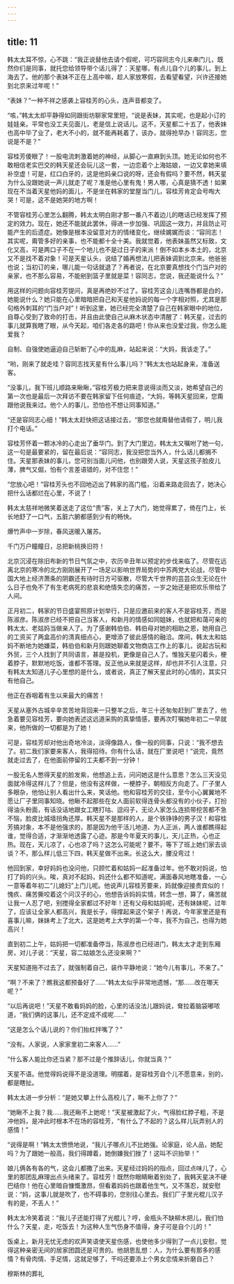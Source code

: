 ```yaml
---
---
---
```

title: 11
---



韩太太耳不惊，心不跳：“我正说替他去请个假呢，可巧容同志今儿来串门儿，既然你们是同事，就托您给领导带个话儿得了：天星哪，有点儿自个儿的事儿，到上海去了。他的那个表妹不正在上高中嘛，趁人家放寒假，去看望看望，兴许还接她到北京来过年呢！”

“表妹？”一种不祥之感袭上容桂芳的心头，连声音都变了。

“咳，”韩太太却平静得如同跟街坊聊家常里短，“说是表妹，其实呢，也是起小订的娃娃亲。平常也没工夫见面儿，老是信上说话儿。这不，天星都二十五了，他表妹也高中毕了业了，老大不小的，就不能再耗着了，该办，就得抢早办！容同志，您说是不是？”

容桂芳傻眼了！一股电流刺激着她的神经，从脚心一直麻到头顶。她无论如何也不敢相信老实巴交的韩天星还会玩儿这一套，一边恋着个上海姑娘，一边又拿她来填补空虚！可是，红口白牙的，这是他妈亲口说的呀，还会有假吗？要不然，韩天星为什么没跟她说一声儿就走了呢？准是他心里有鬼！男人哪，心真是猜不透！如果现在不当着天星他妈的面儿，不是坐在韩家的堂屋当门儿，容桂芳肯定会号啕大哭！可是，这不是她哭的地方啊！

不管容桂芳心里怎么翻腾，韩太太明白刚才那一番八不着边儿的瞎话已经发挥了预定的效力。现在，她还不能就此罢休，得进一步加强、巩固这一效力，并且防止可能产生的后遗症。她像是根本没留意对方的情绪变化，继续娓娓而谈：“容同志！其实呢，甭管多好的亲事，也不能都十全十美。我就觉着，他表妹虽然又标致，文化又高，可是两口子不在一个地儿也不是过日子的来派！倒不如本乡本土的，北京又不是找不着对象！可是天星认头，说结了婚再想法儿把表妹调到北京来。他爸爸也说；当初订的亲，哪儿能一句话就退了？再者说，在北京要真想找个门当户对的亲家，也不那么容易，不能剜到篮子里就是菜！容同志，您说，我还能说什么？”

用这样的问题向容桂芳提问，真是再绝妙不过了。容桂芳这会儿连嘴唇都是白的，她能说什么？她只能在心里暗暗把自己和天星他妈说的每一个字相对照，尤其是那句格外刺耳的“门当户对”！听到这里，她已经完全清楚了自己在韩家眼中的地位，自尊心受到了致命的打击，并且由此使自己从麻木状态中清醒了：韩天星，过去的事儿就算我瞎了眼，从今天起，咱们各走各的路吧！你从来也没爱过我，你怎么能爱我？

自制、自强使她逼迫自己斩断了心中的乱麻，站起来说：“大妈，我该走了。”

“哟，刚来了就走哇？容同志找天星有什么事儿吗？”韩太太也站起身来，准备送客。

“没事儿，我下班儿顺路来瞅瞅，”容桂芳极力把来意说得淡而又淡，她希望自己的第一次也是最后一次拜访不要在韩家留下任何痕迹，“大妈，等韩天星回来，您甭跟他说我来过。他个人的事儿，恐怕也不想让同事知道。”

“还是容同志心细！”韩太太赶快把这话接过去，“那您也就甭替他请假了，明儿我打个电话。”

容桂芳怀着一颗冰冷的心走出了垂华门。到了大门里边，韩太太又嘱咐了她一句，这一句是最要紧的，留在最后说：“容同志，我没把您当外人，什么话儿都搁不住。天星那表妹的事儿，您可别当面儿问他，也别跟旁人说，天星这孩子脸皮儿薄，脾气又倔，怕有个言差语错的，对不住您！”

“您放心吧！”容桂芳头也不回地迈出了韩家的高门槛，沿着来路走回去了，她决心把什么话都烂在心里，不说了！

韩太太慈祥地微笑着送走了这位“贵”客，关上了大门，她觉得累了，倚在门上，长长地舒了一口气，五脏六腑都感到少有的畅快。

爆竹声中一岁除，春风送暖入屠苏。

千门万户瞳瞳日，总把新桃换旧符！

北京沉浸在除旧布新的节日气氛之中，农历辛丑年以预定的步伐来临了。尽管在远离北京的寒冷的北方刚刚展开了一场足以影响世界局势的中苏两党大论战，尽管中国大地上经济萧条的阴霸还有待时日方可驱散，尽管大千世界的芸芸众生无论在什么日子也免不了有生老病死的悲哀和绝情失恋的痛苦，一岁之始还是把欢乐带给了人间。

正月初二，韩家的节日盛宴照原计划举行，只是应邀前来的客人不是容桂芳，而是陈淑彦。陈淑彦已经不把自己当客人，和新月的情感如同姐妹，也就把和蔼可亲的韩太太、老姑妈当做亲人了。为了感谢韩伯伯、韩伯母对她的相助之恩，她用自己的工资买了两盒高价的清真细点心，更增添了彼此感情的融洽。席间，韩太太和姑妈不断地为她嫌菜，韩伯伯和新月则跟她聊着文物商店工作上的事儿，说起古玩和外贸，三个人找到了共同语言，甚是投机，更像是自己人了。惟独天星闪着头，梗着脖子，默默地吃饭，谁都不答理。反正他从来就是这样，却也并不引人注意，只有韩太太知道儿子心里想的是什么，或者说，真正了解天星此时的心情的，其实只有他自己。

他正在吞咽着有生以来最大的痛苦！

天星从塞外古城辛辛苦苦地背回来一只整羊之后，年三十还匆匆赶到厂里去了，他急着要见容桂芳，要向她表述这远道采购的真挚情感，要再次叮嘱她年初二一早就来，他所做的一切都是为了她！

可是，容桂芳却对他出奇地冷淡，淡得像路人，像一般的同事，只说：“我不想去了。初二我们家要来客人，我得招待。你有什么话，就在厂里说吧！”说完，竟然就走过去了，在他面前停留的工夫都不到一分钟！

一股无名人憋得天星的脸发紫，他想追上去，问问她这是什么意思？怎么三天没见面就冷得这样儿了？但是，他没有这样做，一梗脖子，朝相反方向走了。厂子里人多眼杂，他怕让别人看出什么来，笑话他。他和容桂芳的交往，至今小心翼翼地不愿让厂子里同事知晓。他瞅不起那些在女人面前软得连骨头都没有的小伙子，打扮得油头粉面，有话没话地跟女工瞎打咕、逗闷子，无论人家怎么连损带挖苦都不急不恼，脸皮比城墙拐角还厚。韩天星不是那样的人，是个铁铮铮的男子汉！和容桂芳搞对象，本不是他强求的，那是因为他干活儿地道、为人正派，两人谁都瞧得起谁，觉得合适，才渐渐地透露了心迹。那是今年夏天的事儿，天儿正热，心也正热。现在，天儿凉了，心也凉了吗？这怎么可能呢？要不，等下了班上她们家去谈谈？不，那么样儿低三下四，韩天星做不出来。长这么大，腰没弯过！

他回到家，幸好妈妈也没问他，只顾忙着和姑妈一起准备过年。他不敢对妈说，怕打了妈的兴头。唉，真对不起妈，妈还什么都不知道呢，满面春风地瞎准备，一心一意等着年初二“儿媳妇”上门儿呢。他说声儿容桂芳要来，妈就像迎接贵宾似的！愧疚、痛苦撕咬着这个问汉子的心，他想告诉妈妈实情，转念一想，算了，痛苦就让我一人忍了吧，别搅得全家都过不好年！还有父母和姑妈呢，还有妹妹呢，过年了，应该让全家人都高兴，我是长子，得撑起来这个架子！再说，今年家里还是有喜事儿嘛，妹妹考上了北大，这是她考上大学的第一个年，我不为自己，也得为她高兴！

直到初二上午，姑妈把一切都准备停当，陈淑彦也已经进门，韩太太才走到东厢房，对儿子说：“天星，容二姑娘怎么还没来啊？”

天星知道拖不过去了，就强制着自己，装作平静地说：“她今儿有事儿，不来了。”

“啊？不来了？瞧我这都预备好了……”韩太太似乎非常地遗憾，“那……改在哪天呢？”

“以后再说吧！”天星不敢看妈妈的脸，心里的话没法儿跟妈说，耷拉着脑袋嘟哝道，“我们俩的这事儿，还不定成不成呢……”

“这是怎么个话儿说的？你们抬杠拌嘴了？”

“没有。人家说，人家家里初二来客人……”

“什么客人能比你还当紧？那不过是个推辞话儿，你就当真？”

天星不语。他觉得妈说得不是没道理。明摆着，是容桂芳自个儿不愿意来，别的，都是瞎扯。

韩太太进一步分析：“是她又攀上什么高校儿了，瞅不上你了？”

“她瞅不上我？我……我还瞅不上她呢！”天星被激起了火，气得脸红脖子粗，不是冲他妈，是冲此时根本不在场的容桂芳，“有什么了不起的？这么样儿玩弄别人的感情！”

“说得是啊！”韩太太愤愤地说，“我儿子哪点儿不比她强。论家庭，论人品，她配吗？为了跟她一般高，我们得蹲着，她倒嫌我们挫了！这叫不识抬举！”

娘儿俩各有各的气，这会儿都撒了出来。天星经过妈妈的指点，回过点味儿了，心里的那团乱麻理出点头绪来了。容桂芳！既然你眼睛瞅着别处了，我韩天星决不硬巴结你！他在心里暗自慷慨激昂，但看着妈妈也跟着他生气，又不落忍，就安慰说：“妈，这事儿就是吹了，也不碍事的，您别往心里去。我们厂子里光棍儿汉子有的是，不丢人！”

韩太太冷笑着说：“我儿子还能打得了光棍儿？哼，金瓶头不缺柳木把儿，我们怕什么？天星，走，吃饭去！为这种人生气伤身不值得，身子可是自个儿的！”

饭桌上，新月无忧无虑的欢声笑语使天星伤感，也使他多少得到了一点儿安慰，觉得这种亲密无间的居家团圆还是可贵的。他胡思乱想：人，为什么要有那多的感情？有骨肉情、手足情，这就足够了，干吗还要添上个男女恋情来折磨自己？

穆斯林的葬礼